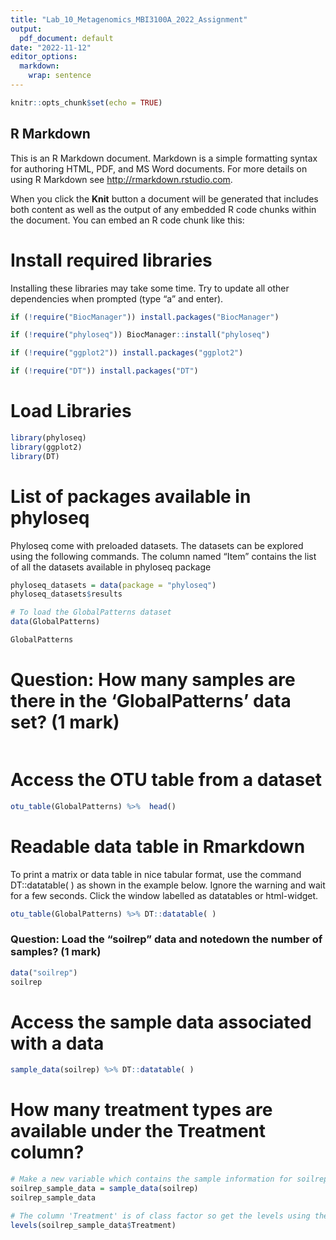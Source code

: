 ```yaml
---
title: "Lab_10_Metagenomics_MBI3100A_2022_Assignment"
output:
  pdf_document: default
date: "2022-11-12"
editor_options:
  markdown:
    wrap: sentence
---
```


```r
knitr::opts_chunk$set(echo = TRUE)
```

## R Markdown

This is an R Markdown document.
Markdown is a simple formatting syntax for authoring HTML, PDF, and MS Word documents.
For more details on using R Markdown see <http://rmarkdown.rstudio.com>.

When you click the **Knit** button a document will be generated that includes both content as well as the output of any embedded R code chunks within the document.
You can embed an R code chunk like this:

# Install required libraries

Installing these libraries may take some time.
Try to update all other dependencies when prompted (type "a" and enter).

```r

if (!require("BiocManager")) install.packages("BiocManager")

if (!require("phyloseq")) BiocManager::install("phyloseq")

if (!require("ggplot2")) install.packages("ggplot2")

if (!require("DT")) install.packages("DT")

```

# Load Libraries

```r
library(phyloseq)
library(ggplot2)
library(DT)

```

# List of packages available in phyloseq

Phyloseq come with preloaded datasets.
The datasets can be explored using the following commands.
The column named "Item" contains the list of all the datasets available in phyloseq package

```r
phyloseq_datasets = data(package = "phyloseq")
phyloseq_datasets$results
```

```r
# To load the GlobalPatterns dataset
data(GlobalPatterns)
```

```r
GlobalPatterns

```

# Question: How many samples are there in the 'GlobalPatterns' data set? (1 mark)

``` md
```

# Access the OTU table from a dataset

```r
otu_table(GlobalPatterns) %>%  head()
```

# Readable data table in Rmarkdown

To print a matrix or data table in nice tabular format, use the command DT::datatable( ) as shown in the example below.
Ignore the warning and wait for a few seconds.
Click the window labelled as datatables or html-widget.

```r
otu_table(GlobalPatterns) %>% DT::datatable( )

```

### Question: Load the "soilrep" data and notedown the number of samples? (1 mark)

```r
data("soilrep")
soilrep
```

# Access the sample data associated with a data

```r
sample_data(soilrep) %>% DT::datatable( )
```

# How many treatment types are available under the Treatment column?

```r
# Make a new variable which contains the sample information for soilrep data
soilrep_sample_data = sample_data(soilrep)
soilrep_sample_data
```

```r
# The column 'Treatment' is of class factor so get the levels using the command
levels(soilrep_sample_data$Treatment)
```
